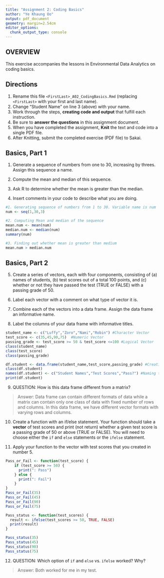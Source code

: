 ```yaml
---
title: "Assignment 2: Coding Basics"
author: "Ye Khaung Oo"
output: pdf_document
geometry: margin=2.54cm
editor_options: 
  chunk_output_type: console
---
```


## OVERVIEW

This exercise accompanies the lessons in Environmental Data Analytics on coding basics.

## Directions

1.  Rename this file `<FirstLast>_A02_CodingBasics.Rmd` (replacing `<FirstLast>` with your first and last name).
2.  Change "Student Name" on line 3 (above) with your name.
3.  Work through the steps, **creating code and output** that fulfill each instruction.
4.  Be sure to **answer the questions** in this assignment document.
5.  When you have completed the assignment, **Knit** the text and code into a single PDF file.
6.  After Knitting, submit the completed exercise (PDF file) to Sakai.

## Basics, Part 1

1.  Generate a sequence of numbers from one to 30, increasing by threes. Assign this sequence a name.

2.  Compute the mean and median of this sequence.

3.  Ask R to determine whether the mean is greater than the median.

4.  Insert comments in your code to describe what you are doing.

```r
#1. Generating sequence of numbers from 1 to 30. Variable name is num
num <- seq(1,30,3)

#2. Computing Mean and median of the sequence
mean.num <- mean(num)
median.num <- median(num)
summary(num)

#3. Finding out whether mean is greater than medium
mean.num > median.num

```

## Basics, Part 2

5.  Create a series of vectors, each with four components, consisting of (a) names of students, (b) test scores out of a total 100 points, and (c) whether or not they have passed the test (TRUE or FALSE) with a passing grade of 50.

6.  Label each vector with a comment on what type of vector it is.

7.  Combine each of the vectors into a data frame. Assign the data frame an informative name.

8.  Label the columns of your data frame with informative titles.

```r
student_name <- c("Luffy","Zoro","Nami","Robin") #Character Vector
test_score <- c(35,45,90,75)  #Numeric Vector
passing_grade <- test_score >= 50 & test_score <=100 #Logical Vector
class(student_name)
class(test_score)
class(passing_grade)

df.student <- data.frame(student_name,test_score,passing_grade) #Creating Data Frame for students
class(df.student)
names(df.student) <- c("Student Names","Test Scores","Pass?") #Naming the columns
print(df.student)

```

9.  QUESTION: How is this data frame different from a matrix?

> Answer: Data frame can contain different formats of data while a matrix can contain only one class of data with fixed number of rows and columns. In this data frame, we have different vector formats with varying rows and columns.

10. Create a function with an if/else statement. Your function should take a **vector** of test scores and print (not return) whether a given test score is a passing grade of 50 or above (TRUE or FALSE). You will need to choose either the `if` and `else` statements or the `ifelse` statement. 

11. Apply your function to the vector with test scores that you created in number 5.

```r
Pass_or_Fail <- function(test_score) {
    if (test_score >= 50) {
      print(": Pass")
    } else {
      print(": Fail")
    }
}
Pass_or_Fail(35)
Pass_or_Fail(45)
Pass_or_Fail(90)
Pass_or_Fail(75)

Pass_status <- function(test_scores) {
  result <- ifelse(test_scores >= 50, TRUE, FALSE)
  print(result)
}

Pass_status(35)
Pass_status(45)
Pass_status(90)
Pass_status(75)

```

12. QUESTION: Which option of `if` and `else` vs. `ifelse` worked? Why?

> Answer: Both worked for me in my test. 

